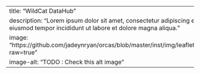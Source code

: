 ---
title: "WildCat DataHub"
description: "Lorem ipsum dolor sit amet, consectetur adipiscing elit, sed do eiusmod tempor incididunt ut labore et dolore magna aliqua."
image: "https://github.com/jadeynryan/orcas/blob/master/inst/img/leaflet_screenshot.png?raw=true"
image-alt: "TODO : Check this alt image"
---